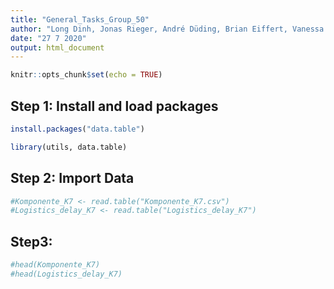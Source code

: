 ```yaml
---
title: "General_Tasks_Group_50"
author: "Long Dinh, Jonas Rieger, André Düding, Brian Eiffert, Vanessa Schweitzer"
date: "27 7 2020"
output: html_document
---
```


```r
knitr::opts_chunk$set(echo = TRUE)
```

## Step 1: Install and load packages
```r
install.packages("data.table")

library(utils, data.table)
```

## Step 2: Import Data
```r
#Komponente_K7 <- read.table("Komponente_K7.csv")
#Logistics_delay_K7 <- read.table("Logistics_delay_K7")
```

## Step3: 
```r
#head(Komponente_K7)
#head(Logistics_delay_K7)
```